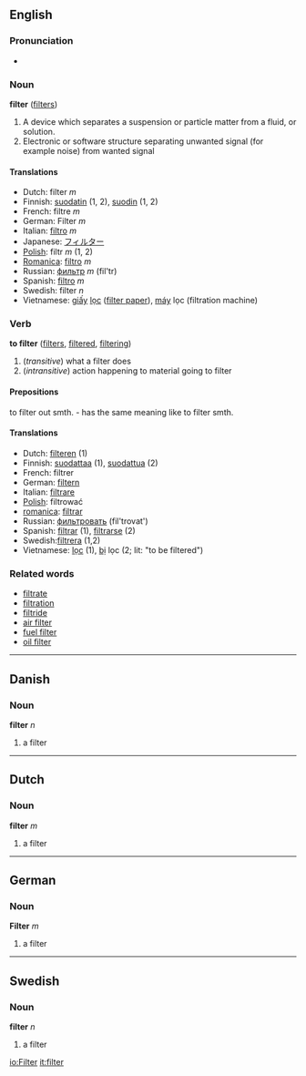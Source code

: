 ==English==
===Pronunciation===
*{{audio|en-us-filter.ogg|Audio (US)}}

===Noun===
'''filter''' ([[filters]])

#A device which separates a suspension or particle matter from a fluid, or solution.
#Electronic or software structure separating unwanted signal (for example noise) from wanted signal

====Translations====
*Dutch: filter ''m''
*Finnish: [[suodatin]] (1, 2), [[suodin]] (1, 2)
*French: filtre ''m''
*German: Filter ''m''
*Italian: [[filtro]] ''m''
*Japanese: [[フィルター]]
*[[Polish]]: filtr ''m'' (1, 2)
*[[Romanica]]: [[filtro]] ''m''
*Russian: [[фильтр]] ''m'' (fil'tr)
*Spanish: [[filtro]] ''m''
*Swedish: filter ''n''
*Vietnamese: [[giấy]] [[lọc]] ([[filter paper]]), [[máy#Vietnamese|máy]] lọc (filtration machine)

===Verb===
'''to filter''' ([[filters]], [[filtered]], [[filtering]])

#(''transitive'') what a filter does
#(''intransitive'') action happening to material going to filter

====Prepositions====
to filter out smth. - has the same meaning like to filter smth.

====Translations====
*Dutch: [[filteren]] (1)
*Finnish: [[suodattaa]] (1), [[suodattua]] (2)
*French: filtrer
*German: [[filtern]]
*Italian: [[filtrare]]
*[[Polish]]: filtrować
*[[romanica]]: [[filtrar]]
*Russian: [[фильтровать]] (fil'trovat')
*Spanish: [[filtrar]] (1), [[filtrarse]] (2)
*Swedish:[[filtrera]] (1,2)
*Vietnamese: [[lọc]] (1), [[bị]] lọc (2; lit: "to be filtered")

===Related words===
*[[filtrate]]
*[[filtration]]
*[[filtride]]
*[[air filter]]
*[[fuel filter]]
*[[oil filter]]

----
==Danish==
===Noun===
'''filter''' ''n''

# a filter

----

==Dutch==
===Noun===
'''filter''' ''m''

# a filter

----

==German==
===Noun===
'''Filter''' ''m''

# a filter

----
==Swedish==
===Noun===
'''filter''' ''n''

# a filter

[[io:Filter]]
[[it:filter]]